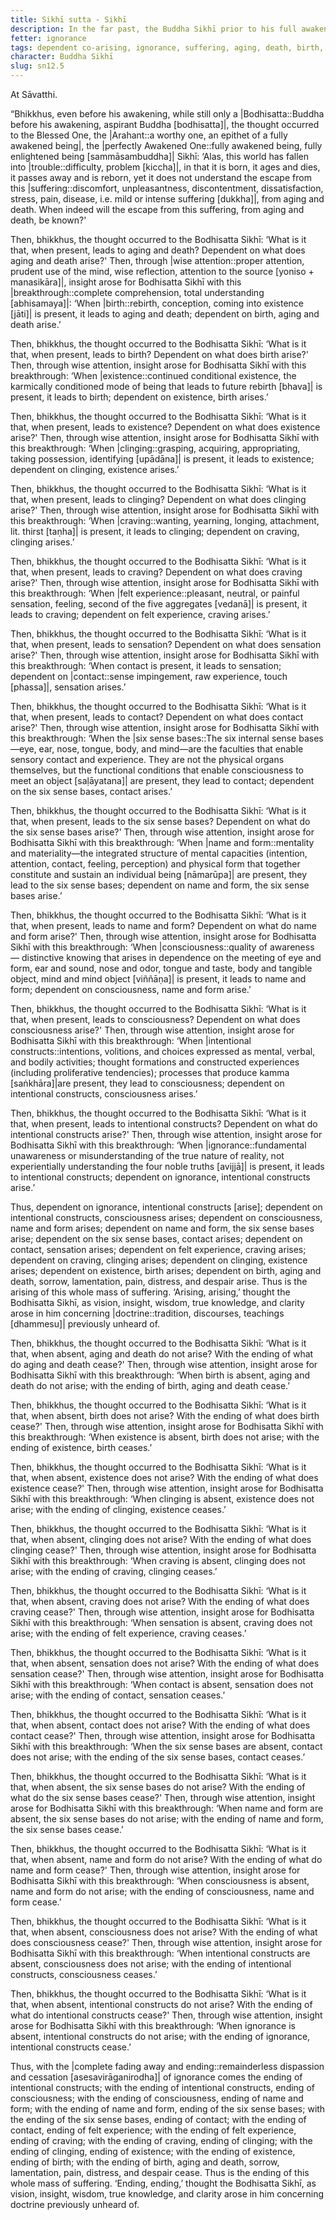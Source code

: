 ```yaml
---
title: Sikhī sutta - Sikhī
description: In the far past, the Buddha Sikhī prior to his full awakening reflects on how the world has fallen into trouble and discovers the escape from suffering through wise attention and insight into dependent co-arising.
fetter: ignorance
tags: dependent co-arising, ignorance, suffering, aging, death, birth, existence, clinging, craving, sensation, feeling, contact, six sense bases, name and form, consciousness, intentional constructs, sn, sn12-21, sn12
character: Buddha Sikhī
slug: sn12.5
---
```


At Sāvatthi.

“Bhikkhus, even before his awakening, while still only a |Bodhisatta::Buddha before his awakening, aspirant Buddha [bodhisatta]|, the thought occurred to the Blessed One, the |Arahant::a worthy one, an epithet of a fully awakened being|, the |perfectly Awakened One::fully awakened being, fully enlightened being [sammāsambuddha]| Sikhī: ‘Alas, this world has fallen into |trouble::difficulty, problem [kiccha]|, in that it is born, it ages and dies, it passes away and is reborn, yet it does not understand the escape from this |suffering::discomfort, unpleasantness, discontentment, dissatisfaction, stress, pain, disease, i.e. mild or intense suffering [dukkha]|, from aging and death. When indeed will the escape from this suffering, from aging and death, be known?'

Then, bhikkhus, the thought occurred to the Bodhisatta Sikhī: ‘What is it that, when present, leads to aging and death? Dependent on what does aging and death arise?' Then, through |wise attention::proper attention, prudent use of the mind, wise reflection, attention to the source [yoniso + manasikāra]|, insight arose for Bodhisatta Sikhī with this |breakthrough::complete comprehension, total understanding [abhisamaya]|: ‘When |birth::rebirth, conception, coming into existence [jāti]| is present, it leads to aging and death; dependent on birth, aging and death arise.’

Then, bhikkhus, the thought occurred to the Bodhisatta Sikhī: ‘What is it that, when present, leads to birth? Dependent on what does birth arise?' Then, through wise attention, insight arose for Bodhisatta Sikhī with this breakthrough: ‘When |existence::continued conditional existence, the karmically conditioned mode of being that leads to future rebirth [bhava]| is present, it leads to birth; dependent on existence, birth arises.’

Then, bhikkhus, the thought occurred to the Bodhisatta Sikhī: ‘What is it that, when present, leads to existence? Dependent on what does existence arise?' Then, through wise attention, insight arose for Bodhisatta Sikhī with this breakthrough: ‘When |clinging::grasping, acquiring, appropriating, taking possession, identifying [upādāna]| is present, it leads to existence; dependent on clinging, existence arises.’

Then, bhikkhus, the thought occurred to the Bodhisatta Sikhī: ‘What is it that, when present, leads to clinging? Dependent on what does clinging arise?' Then, through wise attention, insight arose for Bodhisatta Sikhī with this breakthrough: ‘When |craving::wanting, yearning, longing, attachment, lit. thirst [taṇha]| is present, it leads to clinging; dependent on craving, clinging arises.’

Then, bhikkhus, the thought occurred to the Bodhisatta Sikhī: ‘What is it that, when present, leads to craving? Dependent on what does craving arise?' Then, through wise attention, insight arose for Bodhisatta Sikhī with this breakthrough: ‘When |felt experience::pleasant, neutral, or painful sensation, feeling, second of the five aggregates [vedanā]| is present, it leads to craving; dependent on felt experience, craving arises.’

Then, bhikkhus, the thought occurred to the Bodhisatta Sikhī: ‘What is it that, when present, leads to sensation? Dependent on what does sensation arise?' Then, through wise attention, insight arose for Bodhisatta Sikhī with this breakthrough: ‘When contact is present, it leads to sensation; dependent on |contact::sense impingement, raw experience, touch [phassa]|, sensation arises.’

Then, bhikkhus, the thought occurred to the Bodhisatta Sikhī: ‘What is it that, when present, leads to contact? Dependent on what does contact arise?' Then, through wise attention, insight arose for Bodhisatta Sikhī with this breakthrough: ‘When the |six sense bases::The six internal sense bases—eye, ear, nose, tongue, body, and mind—are the faculties that enable sensory contact and experience. They are not the physical organs themselves, but the functional conditions that enable consciousness to meet an object [saḷāyatana]| are present, they lead to contact; dependent on the six sense bases, contact arises.’

Then, bhikkhus, the thought occurred to the Bodhisatta Sikhī: ‘What is it that, when present, leads to the six sense bases? Dependent on what do the six sense bases arise?' Then, through wise attention, insight arose for Bodhisatta Sikhī with this breakthrough: ‘When |name and form::mentality and materiality—the integrated structure of mental capacities (intention, attention, contact, feeling, perception) and physical form that together constitute and sustain an individual being [nāmarūpa]| are present, they lead to the six sense bases; dependent on name and form, the six sense bases arise.’

Then, bhikkhus, the thought occurred to the Bodhisatta Sikhī: ‘What is it that, when present, leads to name and form? Dependent on what do name and form arise?' Then, through wise attention, insight arose for Bodhisatta Sikhī with this breakthrough: ‘When |consciousness::quality of awareness — distinctive knowing that arises in dependence on the meeting of eye and form, ear and sound, nose and odor, tongue and taste, body and tangible object, mind and mind object [viññāṇa]| is present, it leads to name and form; dependent on consciousness, name and form arise.’

Then, bhikkhus, the thought occurred to the Bodhisatta Sikhī: ‘What is it that, when present, leads to consciousness? Dependent on what does consciousness arise?' Then, through wise attention, insight arose for Bodhisatta Sikhī with this breakthrough: ‘When |intentional constructs::intentions, volitions, and choices expressed as mental, verbal, and bodily activities; thought formations and constructed experiences (including proliferative tendencies); processes that produce kamma [saṅkhāra]|are present, they lead to consciousness; dependent on intentional constructs, consciousness arises.’

Then, bhikkhus, the thought occurred to the Bodhisatta Sikhī: ‘What is it that, when present, leads to intentional constructs? Dependent on what do intentional constructs arise?' Then, through wise attention, insight arose for Bodhisatta Sikhī with this breakthrough: ‘When |ignorance::fundamental unawareness or misunderstanding of the true nature of reality, not experientially understanding the four noble truths [avijjā]| is present, it leads to intentional constructs; dependent on ignorance, intentional constructs arise.’

Thus, dependent on ignorance, intentional constructs [arise]; dependent on intentional constructs, consciousness arises; dependent on consciousness, name and form arises; dependent on name and form, the six sense bases arise; dependent on the six sense bases, contact arises; dependent on contact, sensation arises; dependent on felt experience, craving arises; dependent on craving, clinging arises; dependent on clinging, existence arises; dependent on existence, birth arises; dependent on birth, aging and death, sorrow, lamentation, pain, distress, and despair arise. Thus is the arising of this whole mass of suffering. ‘Arising, arising,’ thought the Bodhisatta Sikhī, as vision, insight, wisdom, true knowledge, and clarity arose in him concerning |doctrine::tradition, discourses, teachings [dhammesu]| previously unheard of.

Then, bhikkhus, the thought occurred to the Bodhisatta Sikhī: ‘What is it that, when absent, aging and death do not arise? With the ending of what do aging and death cease?' Then, through wise attention, insight arose for Bodhisatta Sikhī with this breakthrough: ‘When birth is absent, aging and death do not arise; with the ending of birth, aging and death cease.’

Then, bhikkhus, the thought occurred to the Bodhisatta Sikhī: ‘What is it that, when absent, birth does not arise? With the ending of what does birth cease?' Then, through wise attention, insight arose for Bodhisatta Sikhī with this breakthrough: ‘When existence is absent, birth does not arise; with the ending of existence, birth ceases.’

Then, bhikkhus, the thought occurred to the Bodhisatta Sikhī: ‘What is it that, when absent, existence does not arise? With the ending of what does existence cease?' Then, through wise attention, insight arose for Bodhisatta Sikhī with this breakthrough: ‘When clinging is absent, existence does not arise; with the ending of clinging, existence ceases.’

Then, bhikkhus, the thought occurred to the Bodhisatta Sikhī: ‘What is it that, when absent, clinging does not arise? With the ending of what does clinging cease?' Then, through wise attention, insight arose for Bodhisatta Sikhī with this breakthrough: ‘When craving is absent, clinging does not arise; with the ending of craving, clinging ceases.’

Then, bhikkhus, the thought occurred to the Bodhisatta Sikhī: ‘What is it that, when absent, craving does not arise? With the ending of what does craving cease?' Then, through wise attention, insight arose for Bodhisatta Sikhī with this breakthrough: ‘When sensation is absent, craving does not arise; with the ending of felt experience, craving ceases.’

Then, bhikkhus, the thought occurred to the Bodhisatta Sikhī: ‘What is it that, when absent, sensation does not arise? With the ending of what does sensation cease?' Then, through wise attention, insight arose for Bodhisatta Sikhī with this breakthrough: ‘When contact is absent, sensation does not arise; with the ending of contact, sensation ceases.’

Then, bhikkhus, the thought occurred to the Bodhisatta Sikhī: ‘What is it that, when absent, contact does not arise? With the ending of what does contact cease?' Then, through wise attention, insight arose for Bodhisatta Sikhī with this breakthrough: ‘When the six sense bases are absent, contact does not arise; with the ending of the six sense bases, contact ceases.’

Then, bhikkhus, the thought occurred to the Bodhisatta Sikhī: ‘What is it that, when absent, the six sense bases do not arise? With the ending of what do the six sense bases cease?' Then, through wise attention, insight arose for Bodhisatta Sikhī with this breakthrough: ‘When name and form are absent, the six sense bases do not arise; with the ending of name and form, the six sense bases cease.’

Then, bhikkhus, the thought occurred to the Bodhisatta Sikhī: ‘What is it that, when absent, name and form do not arise? With the ending of what do name and form cease?' Then, through wise attention, insight arose for Bodhisatta Sikhī with this breakthrough: ‘When consciousness is absent, name and form do not arise; with the ending of consciousness, name and form cease.’

Then, bhikkhus, the thought occurred to the Bodhisatta Sikhī: ‘What is it that, when absent, consciousness does not arise? With the ending of what does consciousness cease?' Then, through wise attention, insight arose for Bodhisatta Sikhī with this breakthrough: ‘When intentional constructs are absent, consciousness does not arise; with the ending of intentional constructs, consciousness ceases.’

Then, bhikkhus, the thought occurred to the Bodhisatta Sikhī: ‘What is it that, when absent, intentional constructs do not arise? With the ending of what do intentional constructs cease?' Then, through wise attention, insight arose for Bodhisatta Sikhī with this breakthrough: ‘When ignorance is absent, intentional constructs do not arise; with the ending of ignorance, intentional constructs cease.’

Thus, with the |complete fading away and ending::remainderless dispassion and cessation [asesavirāganirodha]| of ignorance comes the ending of intentional constructs; with the ending of intentional constructs, ending of consciousness; with the ending of consciousness, ending of name and form; with the ending of name and form, ending of the six sense bases; with the ending of the six sense bases, ending of contact; with the ending of contact, ending of felt experience; with the ending of felt experience, ending of craving; with the ending of craving, ending of clinging; with the ending of clinging, ending of existence; with the ending of existence, ending of birth; with the ending of birth, aging and death, sorrow, lamentation, pain, distress, and despair cease. Thus is the ending of this whole mass of suffering. ‘Ending, ending,’ thought the Bodhisatta Sikhī, as vision, insight, wisdom, true knowledge, and clarity arose in him concerning doctrine previously unheard of.